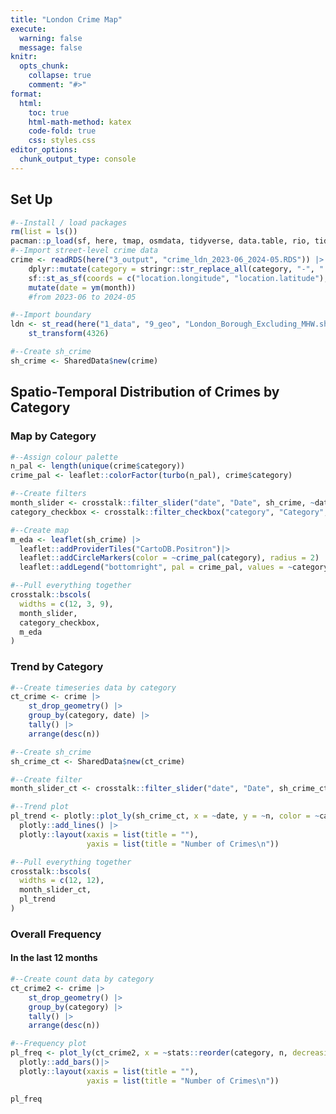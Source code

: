 ```yaml
---
title: "London Crime Map"
execute:
  warning: false
  message: false
knitr:
  opts_chunk: 
    collapse: true
    comment: "#>"
format:
  html:
    toc: true
    html-math-method: katex
    code-fold: true
    css: styles.css
editor_options: 
  chunk_output_type: console
---
```


## Set Up
```r
#--Install / load packages
rm(list = ls())
pacman::p_load(sf, here, tmap, osmdata, tidyverse, data.table, rio, tidyverse, flextable, mapview, units, spdep, deldir, sp, rgeoda, leaflet, viridis, crosstalk, leaflet.extras, plotly)
#--Import street-level crime data
crime <- readRDS(here("3_output", "crime_ldn_2023-06_2024-05.RDS")) |>
    dplyr::mutate(category = stringr::str_replace_all(category, "-", " ")) |>
    sf::st_as_sf(coords = c("location.longitude", "location.latitude"), crs = 4326, dim = "XY") |>
    mutate(date = ym(month))
    #from 2023-06 to 2024-05

#--Import boundary 
ldn <- st_read(here("1_data", "9_geo", "London_Borough_Excluding_MHW.shp")) |>
    st_transform(4326)

#--Create sh_crime
sh_crime <- SharedData$new(crime)
```

## Spatio-Temporal Distribution of Crimes by Category
### Map by Category
```r
#--Assign colour palette
n_pal <- length(unique(crime$category))
crime_pal <- leaflet::colorFactor(turbo(n_pal), crime$category)

#--Create filters
month_slider <- crosstalk::filter_slider("date", "Date", sh_crime, ~date, width = "100%")
category_checkbox <- crosstalk::filter_checkbox("category", "Category", sh_crime, ~category)

#--Create map
m_eda <- leaflet(sh_crime) |>
  leaflet::addProviderTiles("CartoDB.Positron")|>
  leaflet::addCircleMarkers(color = ~crime_pal(category), radius = 2) |>
  leaflet::addLegend("bottomright", pal = crime_pal, values = ~category, title = "Category")

#--Pull everything together
crosstalk::bscols(
  widths = c(12, 3, 9),
  month_slider,
  category_checkbox,
  m_eda
)
```

### Trend by Category
```r
#--Create timeseries data by category
ct_crime <- crime |>
    st_drop_geometry() |>
    group_by(category, date) |>
    tally() |>
    arrange(desc(n))

#--Create sh_crime
sh_crime_ct <- SharedData$new(ct_crime)

#--Create filter
month_slider_ct <- crosstalk::filter_slider("date", "Date", sh_crime_ct, ~date, step = 1, width = "100%")

#--Trend plot
pl_trend <- plotly::plot_ly(sh_crime_ct, x = ~date, y = ~n, color = ~category, colors = viridis_pal(option = "H")(14)) |>
  plotly::add_lines() |>
  plotly::layout(xaxis = list(title = ""),
                 yaxis = list(title = "Number of Crimes\n"))

#--Pull everything together
crosstalk::bscols(
  widths = c(12, 12),
  month_slider_ct,
  pl_trend
)
```

### Overall Frequency
#### In the last 12 months
```r
#--Create count data by category
ct_crime2 <- crime |>
    st_drop_geometry() |>
    group_by(category) |>
    tally() |>
    arrange(desc(n)) 

#--Frequency plot
pl_freq <- plot_ly(ct_crime2, x = ~stats::reorder(category, n, decreasing = TRUE), y = ~n, color = ~category, colors = viridis_pal(option = "H")(14)) |>
  plotly::add_bars()|>
  plotly::layout(xaxis = list(title = ""),
                 yaxis = list(title = "Number of Crimes\n"))

pl_freq
```

